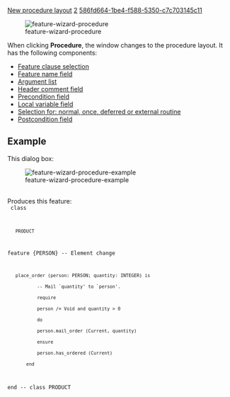 [[Property:title|New procedure layout]]
[[Property:weight|2]]
[[Property:uuid|586fd664-1be4-f588-5350-c7c703145c11]]
<div>  [[Image:feature-wizard-procedure]]  </div>
When clicking '''Procedure''', the window changes to the procedure layout. It has the following components: 
*  [[Feature clauses|Feature clause selection]]  
*  [[Name field|Feature name field]]  
*  [[Argument list|Argument list]]  
*  [[Header comment|Header comment field]]  
*  [[Precondition|Precondition field]]  
*  [[Local variable|Local variable field]]  
*  [[Feature body|Selection for: normal, once, deferred or external routine]]  
*  [[Postcondition|Postcondition field]]  

==Example==

This dialog box:<br/>
<div>  [[Image:feature-wizard-procedure-example]]  </div><br/>

Produces this feature:<br/>
<code>
class
	PRODUCT

feature {PERSON} -- Element change

	place_order (person: PERSON; quantity: INTEGER) is
			-- Mail `quantity' to `person'.
        	require
  			person /= Void and quantity > 0
        	do
			person.mail_order (Current, quantity)
        	ensure
			person.has_ordered (Current)
		end

end -- class PRODUCT</code>




